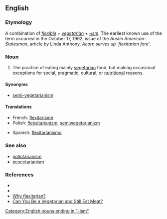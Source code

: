 ==English==

===Etymology===
A combination of ''[[flexible]] + [[vegetarian]] + [[-ism]]''. The earliest known use of the term occurred in the October 17, 1992, issue of the ''Austin American-Statesman'', article by Linda Anthony, ''Acorn serves up 'flexitarian fare'''.

===Noun===
{{en-noun|-}}

# {{context|US}} The practice of eating mainly [[vegetarian]] food, but making occasional exceptions for social, pragmatic, cultural, or [[nutritional]] reasons.

====Synonyms====
* {{sense|vegetarianism with occasional exceptions}} [[semi-vegetarianism]]

====Translations====
{{trans-top|The practice of eating mainly vegetarian with exceptions}}
* French: [[flexitarisme]]
* Polish: [[fleksitarianizm]], [[semiwegetarianizm]]
{{trans-mid}}
* Spanish: [[flexitarianismo]]
{{trans-bottom}}

===See also===
* [[pollotarianism]]
* [[pescetarianism]]

===References===
* {{cite web | title = Are you a 'flexitarian?' | publisher = The Associated Press | date = 2004-03-16 | url = http://www.msnbc.msn.com/id/4541605/ | accessdate = 2007-12-03 }}
* {{cite web | title = 2003 Words of the Year | publisher = American Dialect Society | date = 2007-01-13 | url = http://www.americandialect.org/index.php/amerdial/2003_words_of_the_yea/ | accessdate = 2007-12-03}}
* [http://vegetarian.about.com/od/glossary/g/Flexitarian.htm Why flexitarian?]
* [http://www.medicinenet.com/script/main/art.asp?articlekey=52501 Can You Be a Vegetarian and Still Eat Meat?]

[[Category:English nouns ending in "-ism"]]